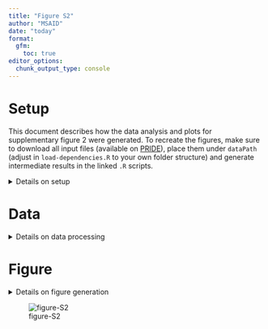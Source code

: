 ```yaml
---
title: "Figure S2"
author: "MSAID"
date: "today"
format:
  gfm:
    toc: true
editor_options: 
  chunk_output_type: console
---
```


# Setup

This document describes how the data analysis and plots for supplementary figure 2 were generated. To recreate the figures, make sure to download all input files (available on [PRIDE](https://www.ebi.ac.uk/pride/archive?keyword=PXD053241)), place them under `dataPath` (adjust in `load-dependencies.R` to your own folder structure) and generate intermediate results in the linked `.R` scripts.

<details>
<summary>Details on setup</summary>

```r
suppressMessages(source(here::here("scripts/load-dependencies.R")))
path <- file.path(here::here(), "figure-S2")
figurePath <- file.path(dataPath, "data/figure-S2")
```

</details>

# Data

<details>
<summary>Details on data processing</summary>

## Identified scans

[R code to generate input file `figure-S2A-scans.csv`](figure-S2AB-scans.R)

```r
counts_scans <- fread(file.path(figurePath, "figure-S2A-scans.csv"))

p_pie_scans <- ggplot(counts_scans, aes(x="", y=N_rel, fill=is_identified)) +
  geom_bar(stat="identity", width = 2) + #, width=1
  coord_polar("y", start=0) +
  geom_text(aes(y = ypos, label = N_label), color = "white", size = 6/.pt, family = "Montserrat Light") +
  scale_fill_manual("Identified MS2 scans", values = c(msaid_darkgray, msaid_blue)) +
  theme(panel.border = element_blank(),
        axis.ticks = element_blank(),
        axis.title.x = element_blank(),
        axis.title.y = element_blank(),
        axis.text = element_blank(),
        legend.position = "none") +
  guides(fill = guide_legend(title.position = "top"))
#text = element_text(family = "Montserrat Light", colour = msaid_darkgray)

p_pie_legend_LFQ3 <- ggdraw2(get_plot_component(p_pie_scans + theme(legend.position = "top"),
                                                'guide-box-top', return_all = TRUE))
```

## PSMs per scan

[R code to generate input file `figure-S2B-psms.csv`](figure-S2AB-scans.R)

```r
scan_counts <- fread(file.path(figurePath, "figure-S2B-psms.csv"))
scan_counts[, N_label := format(N, big.mark=",", trim=T)]

p_psms_ms2 <- ggplot(scan_counts, aes(x=factor(ms2_scans))) +
  geom_bar(aes(y=N), stat = "identity") +
  geom_text(aes(y=N+0.05*max(y=N), label=N_label), size=3/.pt,
            family = "Montserrat Light", color = msaid_darkgray) +
  scale_y_continuous(labels = label_number(scale_cut = cut_short_scale())) +
  xlab("PSMs per MS2 scan") + ylab("CHIMERYS\nPSM count")

percent(scan_counts[ms2_scans>1, sum(N)] / scan_counts[, sum(N)], accuracy = 0.01)
```

## Predicted ions

[R code to generate input files `figure-S2CE-predicted-position.csv` and `figure-S2DF-predicted-mz.csv`](figure-S2-predictions.R)

```r
count_pos <- fread(file.path(figurePath, "figure-S2CE-predicted-position.csv"))

p_ion_pred_pos_abs <-
  ggplot(count_pos, aes(x=position, y=N, fill=is_ptm_pred_shared)) +
  geom_bar(stat="identity") +
  scale_fill_manual("Shared in same scan", values = c(msaid_blue, msaid_orange)) +
  scale_y_continuous(labels = label_number(scale_cut = cut_short_scale())) +
  xlab("b/y ion position") + ylab("Fragment\nion predictions") +
  theme(legend.position = "top")

p_ion_pred_pos_rel <-
  ggplot(count_pos[is_ptm_pred_shared==T],
         aes(x=position, y=N_rel, label=N_rel_label)) +
  geom_bar(stat="identity", fill=msaid_orange) +
  geom_text(aes(y=N_rel+max(N_rel)*0.1), size=5/.pt,
            color=msaid_darkgray, family="Montserrat Light") +
  scale_y_continuous(labels = label_percent(),
                     limits = c(0, count_pos[is_ptm_pred_shared==T, max(N_rel)]*1.15)) +
  xlab("b/y ion position") + ylab("Fragment\nion predictions")


#plot 200 mz-bins
count_200 <- fread(file.path(figurePath, "figure-S2DF-predicted-mz.csv"))
mz_lab <- count_200[, paste0(c(0, 0, paste0(">", as.character(mz_ms2_200)[1:(.N-2)])), "-\n", mz_ms2_200)]
count_200[, mzMatch_label := factor(mzMatch_label, unique(mz_lab))]

p_ion_pred_200_abs <-
  ggplot(count_200, aes(x=mzMatch_label, y=N, fill=is_ptm_pred_shared)) +
  geom_bar(stat="identity") +
  scale_fill_manual("Shared in same scan", values = c(msaid_blue, msaid_orange)) +
  scale_y_continuous(labels = label_number(scale_cut = cut_short_scale())) +
  xlab("m/z bin predicted") + ylab("Fragment\nion predictions") +
  theme(legend.position = "top")

p_ion_pred_200_rel <-
  ggplot(count_200[is_ptm_pred_shared==T],
         aes(x=mzMatch_label, y=N_rel, label=N_rel_label)) +
  geom_bar(stat="identity", fill=msaid_orange) +
  geom_text(aes(y=N_rel+max(N_rel)*0.1), size=6/.pt,
            color=msaid_darkgray, family="Montserrat Light") +
  scale_y_continuous(labels = label_percent(),
                     limits = c(0, count_200[is_ptm_pred_shared==T, max(N_rel)]*1.15)) +
  xlab("m/z bin predicted") + ylab("Fragment\nion predictions")
```

## Matched ions

[R code to generate input files `figure-S2GI-matched-position.csv` and `figure-S2HJ-matched-mz.csv`](figure-S2-predictions.R)

```r
#plot positions
count_pos <- fread(file.path(figurePath, "figure-S2GI-matched-position.csv"))

p_ion_shared_pos_abs <-
  ggplot(count_pos, aes(x=position, y=N, fill=is_ptm_match_shared)) +
  geom_bar(stat="identity") +
  scale_fill_manual("Shared in same scan", values = c(msaid_blue, msaid_orange)) +
  scale_y_continuous(labels = label_number(scale_cut = cut_short_scale())) +
  xlab("b/y ion position") + ylab("Matched fragment\nion predictions") +
  theme(legend.position = "top")

p_ion_shared_pos_rel <-
  ggplot(count_pos[is_ptm_match_shared==T],
         aes(x=position, y=N_rel, label=N_rel_label)) +
  geom_bar(stat="identity", fill=msaid_orange) +
  geom_text(aes(y=N_rel+max(N_rel)*0.1), size=5/.pt,
            color=msaid_darkgray, family="Montserrat Light") +
  scale_y_continuous(labels = label_percent(),
                     limits = c(0, count_pos[is_ptm_match_shared==T, max(N_rel)]*1.15)) +
  xlab("b/y ion position") + ylab("Matched fragment\nion predictions")


#plot 200 mz-bins
count_200 <- fread(file.path(figurePath, "figure-S2HJ-matched-mz.csv"))
mz_lab <- count_200[, paste0(c(0, 0, paste0(">", as.character(mzMatch_200)[1:(.N-2)])), "-\n", mzMatch_200)]
count_200[, mzMatch_label := factor(mzMatch_label, unique(mz_lab))]

p_ion_shared_200_abs <-
  ggplot(count_200, aes(x=mzMatch_label, y=N, fill=is_ptm_match_shared)) +
  geom_bar(stat="identity") +
  scale_fill_manual("Shared in same scan", values = c(msaid_blue, msaid_orange)) +
  scale_y_continuous(labels = label_number(scale_cut = cut_short_scale())) +
  xlab("m/z bin matched to raw file") + ylab("Matched fragment\nion predictions") +
  theme(legend.position = "top")

p_ion_shared_200_rel <-
  ggplot(count_200[is_ptm_match_shared==T],
         aes(x=mzMatch_label, y=N_rel, label=N_rel_label)) +
  geom_bar(stat="identity", fill=msaid_orange) +
  geom_text(aes(y=N_rel+max(N_rel)*0.1), size=6/.pt,
            color=msaid_darkgray, family="Montserrat Light") +
  scale_y_continuous(labels = label_percent(),
                     limits = c(0, count_200[is_ptm_match_shared==T, max(N_rel)]*1.15)) +
  xlab("m/z bin matched to raw file") + ylab("Matched fragment\nion predictions")
```

</details>

# Figure

<details>
<summary>Details on figure generation</summary>

```r
p_design <- "AABCCC\nDDDEEE\nFFFGGG\nHHHIII\nJJJKKK"

p_DIA_chim <- free(p_pie_scans) + p_pie_legend_LFQ3 + p_psms_ms2 +
  p_ion_pred_pos_abs + p_ion_pred_200_abs +
  p_ion_pred_pos_rel + p_ion_pred_200_rel +
  p_ion_shared_pos_abs + p_ion_shared_200_abs +
  p_ion_shared_pos_rel + p_ion_shared_200_rel +
  plot_layout(heights = c(1, 1, 1.25, 1, 1.25), design = p_design) +
  plot_annotation(tag_levels = list(c("A", "", "B", LETTERS[3:10])))

ggsave2(file.path(path, "figure-S2.pdf"), plot = p_DIA_chim,
        width = 180, height = 160, units = "mm", device = cairo_pdf)
ggsave2(file.path(path, "figure-S2.png"), plot = p_DIA_chim,
        width = 180, height = 160, units = "mm")
ggsave2(file.path(path, "figure-S2.eps"), plot = p_DIA_chim,
        width = 180, height = 160, units = "mm")
ggsave2(file.path(path, "figure-S2.jpeg"), plot = p_DIA_chim,
        width = 180, height = 160, units = "mm")
ggsave2(file.path(path, "figure-S2.tiff"), plot = p_DIA_chim,
        width = 180, height = 160, units = "mm")
```

</details>

![figure-S2](figure-S2.png)
